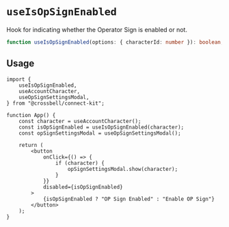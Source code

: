 # `useIsOpSignEnabled`

Hook for indicating whether the Operator Sign is enabled or not.

```ts
function useIsOpSignEnabled(options: { characterId: number }): boolean;
```

## Usage

```tsx {2,9,21}
import {
	useIsOpSignEnabled,
	useAccountCharacter,
	useOpSignSettingsModal,
} from "@crossbell/connect-kit";

function App() {
	const character = useAccountCharacter();
	const isOpSignEnabled = useIsOpSignEnabled(character);
	const opSignSettingsModal = useOpSignSettingsModal();

	return (
		<button
			onClick={() => {
				if (character) {
					opSignSettingsModal.show(character);
				}
			}}
			disabled={isOpSignEnabled}
		>
			{isOpSignEnabled ? "OP Sign Enabled" : "Enable OP Sign"}
		</button>
	);
}
```
